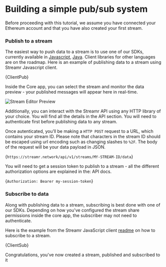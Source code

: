 





# Building a simple pub/sub system
Before proceeding with this tutorial, we assume you have connected your Ethereum account and that you have also <Link to={docsLinks.streams}>created your first stream</Link>.

### Publish to a stream
The easiest way to push data to a stream is to use one of our <Link to={docsLinks.sdk}>SDKs</Link>, currently available in <a target="_blank" href="https://github.com/streamr-dev/streamr-client-javascript">Javascript</a>, <a target="_blank" href="https://github.com/streamr-dev/streamr-client-java">Java</a>. Client libraries for other languages are on the roadmap. Here is an example of publishing data to a stream using Streamr Javascript client.

<CodeSnippet language="javascript" wrapLines showLineNumbers >{ClientPub}</CodeSnippet>

Inside the Core app, you can select the stream and monitor the data preview - your published messages will appear here in real-time.

<Image
  src={StreamEditorPreview}
  highResSrc={StreamEditorPreview2x}
  alt="Stream Editor Preview"
/>

Additionally, you can interact with the Streamr API using any HTTP library of your choice. You will find all the details in the <Link to={docsLinks.api}>API section</Link>. You will need to <Link to={docsLinks.authentication}>authenticate</Link> first before publishing data to any stream.

Once autenticated, you’ll be making a `HTTP POST` request to a URL, which contains your stream ID. Please note that characters in the stream ID should be escaped using url encoding such as changing slashes to `%2F`. The body of the request will be your data payload in JSON. 

<CodeSnippet language="text" wrapLines>{`https://streamr.network/api/v1/streams/MY-STREAM-ID/data`}</CodeSnippet>

You will need to get a session token to publish to a stream - all the different authorization options are explained in the: <Link to={docsLinks.authentication}>API docs</Link>.

<CodeSnippet language="text" wrapLines>{`Authorization: Bearer my-session-token`}</CodeSnippet>

### Subscribe to data
Along with publishing data to a stream, subscribing is best done with one of our <Link to={docsLinks.sdk}>SDKs</Link>. Depending on how you've configured the stream share permissions inside the core app, the subscriber may not need to authenticate. 

Here is the example from the Streamr JavaScript client <a target="_blank" href="https://github.com/streamr-dev/streamr-client-javascript">readme</a> on how to subscribe to a stream.

<CodeSnippet language="javascript" wrapLines showLineNumbers >{ClientSub}</CodeSnippet>

Congratulations, you've now created a stream, published and subscribed to it 
